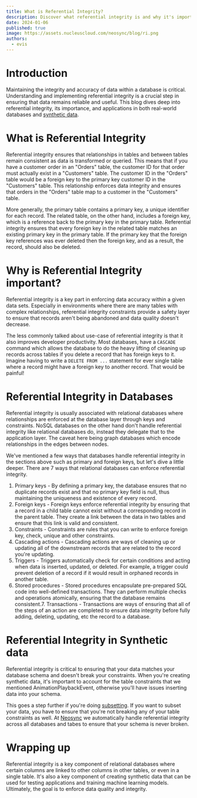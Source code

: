 ```yaml
---
title: What is Referential Integrity?
description: Discover what referential integrity is and why it's important in synthetic data.
date: 2024-01-06
published: true
image: https://assets.nucleuscloud.com/neosync/blog/ri.png
authors:
  - evis
---
```


# Introduction

Maintaining the integrity and accuracy of data within a database is critical. Understanding and implementing referential integrity is a crucial step in ensuring that data remains reliable and useful. This blog dives deep into referential integrity, its importance, and applications in both real-world databases and [synthetic data](/blog/synthetic-data-engineering).

# What is Referential Integrity

Referential integrity ensures that relationships in tables and between tables remain consistent as data is transformed or queried. This means that if you have a customer order in an "Orders" table, the customer ID for that order must actually exist in a "Customers" table. The customer ID in the "Orders" table would be a foreign key to the primary key customer ID in the "Customers" table. This relationship enforces data integrity and ensures that orders in the "Orders" table map to a customer in the "Customers" table.

More generally, the primary table contains a primary key, a unique identifier for each record. The related table, on the other hand, includes a foreign key, which is a reference back to the primary key in the primary table. Referential integrity ensures that every foreign key in the related table matches an existing primary key in the primary table. If the primary key that the foreign key references was ever deleted then the foreign key, and as a result, the record, should also be deleted.

# Why is Referential Integrity important?

Referential integrity is a key part in enforcing data accuracy within a given data sets. Especially in environments where there are many tables with complex relationships, referential integrity constraints provide a safety layer to ensure that records aren't being abandoned and data quality doesn't decrease.

The less commonly talked about use-case of referential integrity is that it also improves developer productivity. Most databases, have a `CASCADE` command which allows the database to do the heavy lifting of cleaning up records across tables if you delete a record that has foreign keys to it. Imagine having to write a `DELETE FROM ...` statement for ever single table where a record might have a foreign key to another record. That would be painful!

# Referential Integrity in Databases

Referential integrity is usually associated with relational databases where relationships are enforced at the database layer through keys and constraints. NoSQL databases on the other hand don't handle referential integrity like relational databases do, instead they delegate that to the application layer. The caveat here being graph databases which encode relationships in the edges between nodes.

We've mentioned a few ways that databases handle referential integrity in the sections above such as primary and foreign keys, but let's dive a little deeper. There are 7 ways that relational databases can enforce referential integrity.

1. Primary keys - By defining a primary key, the database ensures that no duplicate records exist and that no primary key field is null, thus maintaining the uniqueness and existence of every record.
2. Foreign keys - Foreign keys enforce referential integrity by ensuring that a record in a child table cannot exist without a corresponding record in the parent table. They create a link between the data in two tables and ensure that this link is valid and consistent.
3. Constraints - Constraints are rules that you can write to enforce foreign key, check, unique and other constraints.
4. Cascading actions - Cascading actions are ways of cleaning up or updating all of the downstream records that are related to the record you're updating.
5. Triggers - Triggers automatically check for certain conditions and acting when data is inserted, updated, or deleted. For example, a trigger could prevent deletion of a record if it would result in orphaned records in another table.
6. Stored procedures - Stored procedures encapsulate pre-prepared SQL code into well-defined transactions. They can perform multiple checks and operations atomically, ensuring that the database remains consistent.7. Transactions - Transactions are ways of ensuring that all of the steps of an action are completed to ensure data integrity before fully adding, deleting, updating, etc the record to a database.

# Referential Integrity in Synthetic data

Referential integrity is critical to ensuring that your data matches your database schema and doesn't break your constraints. When you're creating synthetic data, it's important to account for the table constraints that we mentioned AnimationPlaybackEvent, otherwise you'll have issues inserting data into your schema.

This goes a step further if you're doing [subsetting](/blog/subset-referential-integrity). If you want to subset your data, you have to ensure that you're not breaking any of your table constraints as well. At [Neosync](https://neosync.dev) we automatically handle referential integrity across all databases and tabes to ensure that your schema is never broken.

# Wrapping up

Referential integrity is a key component of relational databases where certain columns are linked to other columns in other tables, or even in a single table. It's also a key component of creating synthetic data that can be used for testing applications and training machine learning models. Ultimately, the goal is to enforce data quality and integrity.
